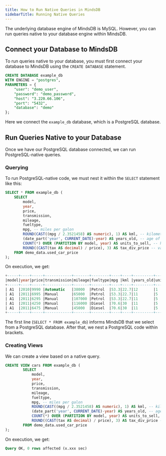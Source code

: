 ```yaml
---
title: How to Run Native Queries in MindsDB
sidebarTitle: Running Native Queries
---
```


The underlying database engine of MindsDB is MySQL. However, you can run queries native to your database engine within MindsDB.

## Connect your Database to MindsDB

To run queries native to your database, you must first connect your database to MindsDB using the `CREATE DATABASE` statement.

```sql
CREATE DATABASE example_db
WITH ENGINE = "postgres",
PARAMETERS = {
    "user": "demo_user",
    "password": "demo_password",
    "host": "3.220.66.106",
    "port": "5432",
    "database": "demo"
};
```

Here we connect the `example_db` database, which is a PostgreSQL database.

## Run Queries Native to your Database

Once we have our PostgreSQL database connected, we can run PostgreSQL-native queries.

### Querying

To run PostgreSQL-native code, we must nest it within the `SELECT` statement like this:

```sql
SELECT * FROM example_db (
    SELECT 
        model, 
        year, 
        price, 
        transmission, 
        mileage, 
        fueltype, 
        mpg, -- miles per galon
        ROUND(CAST((mpg / 2.3521458) AS numeric), 1) AS kml, -- kilometers per liter
        (date_part('year', CURRENT_DATE)-year) AS years_old, -- age of a car
        COUNT(*) OVER (PARTITION BY model, year) AS units_to_sell, -- how many units of a certain model are sold in a year
        ROUND((CAST(tax AS decimal) / price), 3) AS tax_div_price -- value of tax divided by price of a car
    FROM demo_data.used_car_price
);
```

On execution, we get:

```sql
+-----+----+-----+------------+-------+--------+----+----+---------+-------------+-------------+
|model|year|price|transmission|mileage|fueltype|mpg |kml |years_old|units_to_sell|tax_div_price|
+-----+----+-----+------------+-------+--------+----+----+---------+-------------+-------------+
| A1  |2010|9990 |Automatic   |38000  |Petrol  |53.3|22.7|12       |1            |0.013        |
| A1  |2011|6995 |Manual      |65000  |Petrol  |53.3|22.7|11       |5            |0.018        |
| A1  |2011|6295 |Manual      |107000 |Petrol  |53.3|22.7|11       |5            |0.02         |
| A1  |2011|4250 |Manual      |116000 |Diesel  |70.6|30  |11       |5            |0.005        |
| A1  |2011|6475 |Manual      |45000  |Diesel  |70.6|30  |11       |5            |0            |
+-----+----+-----+------------+-------+--------+----+----+---------+-------------+-------------+
```

The first line (`SELECT * FROM example_db`) informs MindsDB that we select from a PostgreSQL database. After that, we nest a PostgreSQL code within brackets.

### Creating Views

We can create a view based on a native query.

```sql
CREATE VIEW cars FROM example_db (
        SELECT 
            model, 
            year, 
            price, 
            transmission, 
            mileage, 
            fueltype, 
            mpg, -- miles per galon
            ROUND(CAST((mpg / 2.3521458) AS numeric), 1) AS kml, -- kilometers per liter
            (date_part('year', CURRENT_DATE)-year) AS years_old, -- age of a car
            COUNT(*) OVER (PARTITION BY model, year) AS units_to_sell, -- how many units of a certain model are sold in a year
            ROUND((CAST(tax AS decimal) / price), 3) AS tax_div_price -- value of tax divided by price of a car
        FROM demo_data.used_car_price
);
```

On execution, we get:

```sql
Query OK, 0 rows affected (x.xxx sec)
```
